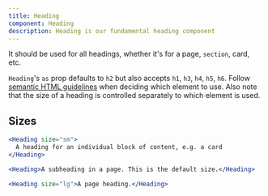 ```yaml
---
title: Heading
component: Heading
description: Heading is our fundamental heading component
---
```


It should be used for all headings, whether it's for a page, `section`, card, etc.

`Heading`'s `as` prop defaults to `h2` but also accepts `h1`, `h3`, `h4`, `h5`, `h6`.
Follow [semantic HTML guidelines](https://webaim.org/techniques/semanticstructure/) when deciding which element to use. Also note that the size of a heading is controlled
separately to which element is used.

## Sizes

```jsx preview
<Heading size="sm">
  A heading for an individual block of content, e.g. a card
</Heading>
```

```jsx preview
<Heading>A subheading in a page. This is the default size.</Heading>
```

```jsx preview
<Heading size="lg">A page heading.</Heading>
```
